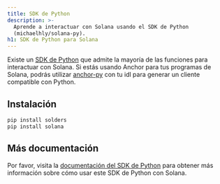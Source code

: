 ```yaml
---
title: SDK de Python
description: >-
  Aprende a interactuar con Solana usando el SDK de Python
  (michaelhly/solana-py).
h1: SDK de Python para Solana
---
```


Existe un [SDK de Python](https://github.com/michaelhly/solana-py) que admite la
mayoría de las funciones para interactuar con Solana. Si estás usando Anchor
para tus programas de Solana, podrás utilizar
[anchor-py](https://github.com/kevinheavey/anchorpy) con tu idl para generar un
cliente compatible con Python.

## Instalación

```bash title="Terminal"
pip install solders
pip install solana
```

## Más documentación

Por favor, visita la
[documentación del SDK de Python](https://github.com/michaelhly/solana-py?tab=readme-ov-file#general-usage)
para obtener más información sobre cómo usar este SDK de Python con Solana.
